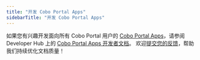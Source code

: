 ```yaml
---
title: "开发 Cobo Portal Apps"
sidebarTitle: "开发 Cobo Portal Apps"
---
```

如果您有兴趣开发面向所有 Cobo Portal 用户的 [Cobo Portal Apps](/cn/portal/portal-apps/introduction)，请参阅 Developer Hub 上的 [Cobo Portal Apps 开发者文档](https://www.cobo.com/developers/v2/apps/introduction)。
<Tip>欢迎[提交您的反馈](https://forms.zohopublic.com/cobo/form/DocumentFeedbackForm/formperma/QvLOhxJv1_JMsJ-1dleZ8Itb_7rzN-LtgvsDdxosoVI?referrername=manuals)，帮助我们持续优化文档质量！</Tip>